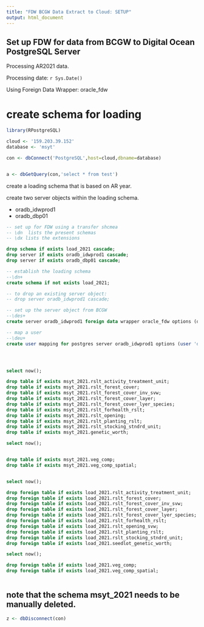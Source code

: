 ```yaml
---
title: "FDW BCGW Data Extract to Cloud: SETUP"
output: html_document
---
```


## Set up FDW for data from BCGW to Digital Ocean PostgreSQL Server

Processing AR2021 data.  

Processing date: `r Sys.Date()` 


Using Foreign Data Wrapper: oracle_fdw  


# create schema for loading


```r

library(RPostgreSQL)

cloud <- '159.203.39.152'
database <- 'msyt'

con <- dbConnect('PostgreSQL',host=cloud,dbname=database)



```

```r

a <- dbGetQuery(con,'select * from test')

```

create a loading schema that is based on AR year.  

create two server objects within the loading schema.  

- oradb_idwprod1
- oradb_dbp01


```sql

-- set up for FDW using a transfer shcmea
-- \dn  lists the present schemas
-- \dx lists the extensions

drop schema if exists load_2021 cascade;
drop server if exists oradb_idwprod1 cascade;
drop server if exists oradb_dbp01 cascade;

-- establish the loading schema
--\dn+ 
create schema if not exists load_2021;

-- to drop an existing server object:
-- drop server oradb_idwprod1 cascade;

-- set up the server object from BCGW
--\des+
create server oradb_idwprod1 foreign data wrapper oracle_fdw options (dbserver '//bcgw.bcgov/idwprod1.bcgov' );

-- map a user
--\deu+
create user mapping for postgres server oradb_idwprod1 options (user 'dwaddell', password 'idwprod1_next04');




select now();

```

```sql


drop table if exists msyt_2021.rslt_activity_treatment_unit;
drop table if exists msyt_2021.rslt_forest_cover;
drop table if exists msyt_2021.rslt_forest_cover_inv_svw;
drop table if exists msyt_2021.rslt_forest_cover_layer;
drop table if exists msyt_2021.rslt_forest_cover_lyer_species;
drop table if exists msyt_2021.rslt_forhealth_rslt;
drop table if exists msyt_2021.rslt_opening;
drop table if exists msyt_2021.rslt_planting_rslt;
drop table if exists msyt_2021.rslt_stocking_stndrd_unit;
drop table if exists msyt_2021.genetic_worth;

select now(); 



```


```sql

drop table if exists msyt_2021.veg_comp;
drop table if exists msyt_2021.veg_comp_spatial;


select now();

```


```sql

drop foreign table if exists load_2021.rslt_activity_treatment_unit;
drop foreign table if exists load_2021.rslt_forest_cover;
drop foreign table if exists load_2021.rslt_forest_cover_inv_svw;
drop foreign table if exists load_2021.rslt_forest_cover_layer;
drop foreign table if exists load_2021.rslt_forest_cover_lyer_species;
drop foreign table if exists load_2021.rslt_forhealth_rslt;
drop foreign table if exists load_2021.rslt_opening_svw;
drop foreign table if exists load_2021.rslt_planting_rslt;
drop foreign table if exists load_2021.rslt_stocking_stndrd_unit;
drop foreign table if exists load_2021.seedlot_genetic_worth;

select now();

```


```sql

drop foreign table if exists load_2021.veg_comp;
drop foreign table if exists load_2021.veg_comp_spatial;



```

## note that the schema msyt_2021 needs to be manually deleted.



```r

z <- dbDisconnect(con)

```



